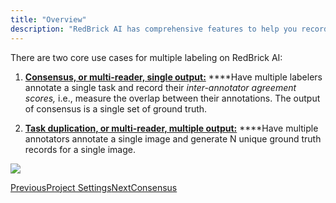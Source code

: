 ```yaml
---
title: "Overview"
description: "RedBrick AI has comprehensive features to help you record multiple annotations per image or conduct multi-reader studies."
---
```


There are two core use cases for multiple labeling on RedBrick AI:

1. [**Consensus, or multi-reader, single output:**](/project-settings-and-configuration/multiple-labeling/consensus)  ****Have multiple labelers annotate a single task and record their *inter-annotator agreement scores,* i.e., measure the overlap between their annotations. The output of consensus is a single set of ground truth.

2. [**Task duplication, or multi-reader, multiple output:**](/project-settings-and-configuration/multiple-labeling/task-duplication)  ****Have multiple annotators annotate a single image and generate N unique ground truth records for a single image.

<Frame caption="Task duplication vs. consensus">
  <img src="/images/project-settings-and-configuration/files%2Fv0%2Fb%2Fgitbook-x-prod.appspot.com%2Fo%2Fspaces%252F-MKt1BePyOQuVTnMGssE%252Fuploads%252FeUBwGk5B0KwjZrz3NOsF%252FRedBrick%2520AI%25202024-04-08%2520at%252016.40.37%25402x.png" />
</Frame>

[PreviousProject Settings](/project-settings-and-configuration/project-settings)[NextConsensus](/project-settings-and-configuration/multiple-labeling/consensus)
